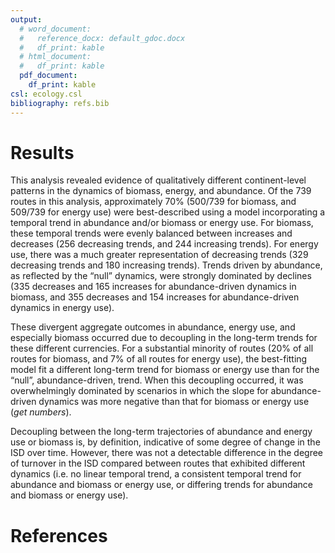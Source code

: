 ```yaml
---
output:
  # word_document:
  #   reference_docx: default_gdoc.docx
  #   df_print: kable
  # html_document:
  #   df_print: kable
  pdf_document: 
    df_print: kable
csl: ecology.csl
bibliography: refs.bib
---
```


# Results

This analysis revealed evidence of qualitatively different continent-level patterns in the dynamics of biomass, energy, and abundance. Of the 739 routes in this analysis, approximately 70% (500/739 for biomass, and 509/739 for energy use) were best-described using a model incorporating a temporal trend in abundance and/or biomass or energy use. For biomass, these temporal trends were evenly balanced between increases and decreases (256 decreasing trends, and 244 increasing trends). For energy use, there was a much greater representation of decreasing trends (329 decreasing trends and 180 increasing trends). Trends driven by abundance, as reflected by the "null" dynamics, were strongly dominated by declines (335 decreases and 165 increases for abundance-driven dynamics in biomass, and 355 decreases and 154 increases for abundance-driven dynamics in energy use). 

These divergent aggregate outcomes in abundance, energy use, and especially biomass occurred due to decoupling in the long-term trends for these different currencies. For a substantial minority of routes (20% of all routes for biomass, and 7% of all routes for energy use), the best-fitting model fit a different long-term trend for biomass or energy use than for the "null", abundance-driven, trend. When this decoupling occurred, it was overwhelmingly dominated by scenarios in which the slope for abundance-driven dynamics was more negative than that for biomass or energy use (*get numbers*). 

Decoupling between the long-term trajectories of abundance and energy use or biomass is, by definition, indicative of some degree of change in the ISD over time. However, there was not a detectable difference in the degree of turnover in the ISD compared between routes that exhibited different dynamics (i.e. no linear temporal trend, a consistent temporal trend for abundance and biomass or energy use, or differing trends for abundance and biomass or energy use).


\newpage
# References
